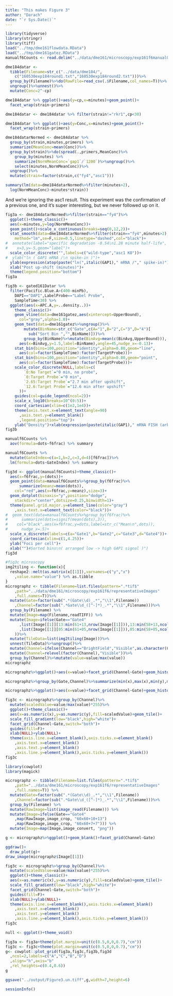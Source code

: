 ```yaml
---
title: "This makes Figure 3"
author: "Darach"
date: "`r Sys.Date()`"
---
```



```r
library(tidyverse)
library(stringr)
library(tiff)
load("../tmp/dme161flowdata.RData")
load("../tmp/dme161gatez.RData")
manualf6Counts <- read.delim("../data/dme161/microscopy/exp161f6manualQuant.tab")
```

```r

dme184datar <- 
  tibble(Filename=str_c("../data/dme184/",
    c("160530exp184round1.txt","160530exp184round2.txt")))%>%
  group_by(Filename)%>%do(RawFile=read_csv(.$Filename,col_names=T))%>%
  ungroup()%>%unnest()%>%
  mutate(Conc=2^-cp)

dme184datar %>% ggplot()+aes(y=cp,x=minutes)+geom_point()+
  facet_wrap(strain~primers)

dme184datar <- dme184datar %>% filter(strain!="rkr1",cp<30)

dme184datar %>% ggplot()+aes(y=Conc,x=minutes)+geom_point()+
  facet_wrap(strain~primers)

dme184datarNormed <- dme184datar %>% 
  group_by(strain,minutes,primers) %>% 
  summarize(MeanConc=mean(Conc))%>%
  group_by(strain)%>%do(spread(.,primers,MeanConc)%>%
    group_by(minutes) %>%
    summarize(NormMeanConc=`gap1`/`1200`)%>%ungroup()%>%
    select(minutes,NormMeanConc))%>%
  ungroup()%>%
  mutate(strain=factor(strain,c("fy4","asc1")))

summary(lm(data=dme184datarNormed%>%filter(minutes>2),
  log(NormMeanConc)~minutes*strain))

```

And we're ignoring the asc1 result. This experiment was the 
confirmation of a previous one, and it's super interesting, but
we never followed up on it. 


```r

fig3a <- dme184datarNormed%>%filter(strain=="fy4")%>%
  ggplot()+theme_classic()+
  aes(x=minutes,y=log(NormMeanConc))+
  geom_point()+scale_x_continuous(breaks=seq(0,12,2))+
  stat_smooth(data=dme184datarNormed%>%filter(strain=="fy4",minutes>2),
    method="lm",se=F,size=0.5,linetype="dashed",col="black")+
#  annotate(label="specific degradation -0.54\n1.28 minute half-life",
#    x=3,y=-5,geom="label")+
  scale_color_discrete("",labels=c("wild-type","asc1 KO"))+
#  ylab("ln ( GAP1 mRNA /\n spike-in )")+
  ylab(expression(atop(paste("ln(",italic(GAP1)," mRNA /"," spike-in)"))))+
  xlab("Post up-shift (minutes)")+
  theme(legend.position="bottom")
fig3a


```

```r

fig3b <- gated161Datar %>% 
  filter(Pacific.Blue.A>(400-minPb),
    DAPI=="DAPI",LabelProbe=="Label Probe",
    SampleTime<30) %>%
  ggplot(aes(x=APC.A,y=..density..))+
    theme_classic()+
    geom_vline(data=dme161gatez,aes(xintercept=UpperBound),
      col="gray",alpha=1.0)+
    geom_text(data=dme161gatez%>%ungroup()%>%
        mutate(BinName=str_c("Gate",c(A="1",B="2",C="3",D="4")[
          sub("Sort Bin ","",BinName)]))%>%
        group_by(BinName)%>%mutate(BinAvg=mean(c(BinAvg,UpperBound))),
      aes(x=BinAvg,y=1.5,label=BinName),angle=45,nudge_x=-0.13)+
    stat_bin(bins=100,position="identity",alpha=0.80,geom="line",
      aes(col=factor(SampleTime):factor(TargetProbe)))+
    stat_bin(bins=100,position="identity",alpha=0.80,geom="point",
      aes(col=factor(SampleTime):factor(TargetProbe)))+
    scale_color_discrete(NULL,labels=c(
        `0:No Target`="0 min, no probe",
        `0:Target Probe`="0 min",
        `2.65:Target Probe`="2.7 min after upshift",
        `12.6:Target Probe`="12.6 min after upshift"
      ))+
    guides(col=guide_legend(ncol=2))+
    scale_x_log10(breaks=10^(0:5))+
    coord_cartesian(xlim=c(1e2,1e4))+
    theme(axis.text.x=element_text(angle=90)
      ,axis.text.y=element_blank()
      ,legend.position="top")+
    ylab("Density")+xlab(expression(paste(italic(GAP1)," mRNA FISH (arbitrary units, a.u.)")))
fig3b

```

```r

manualf6Counts %>% 
  aov(formula=dots~f6frac) %>% summary

manualf6Counts %>% 
  mutate(GateIndex=c(a=1,b=2,c=3,d=4)[f6frac])%>%
  lm(formula=dots~GateIndex) %>% summary

fig3d <- ggplot(manualf6Counts)+theme_classic()+
  aes(x=f6frac,y=(dots))+
  geom_point(data=manualf6Counts%>%group_by(f6frac)%>%
      summarize(meanz=mean(dots)),
    col="red",aes(x=f6frac,y=meanz),size=3)+
  geom_dotplot(binaxis="y",position="dodge",
    stackdir="center",dotsize=0.25,binwidth=1)+
  theme(panel.grid.major.y=element_line(color="gray")
    ,axis.text.x=element_text(color="black"))+
#  geom_text(data=manualf6Counts%>%group_by(f6frac)%>%
#      summarize(dots=signif(mean(dots),3)),
#    col="black",aes(x=f6frac,y=dots,label=str_c("Mean\n",dots)),
#      nudge_x=.5)+
  scale_x_discrete(labels=c(a="Gate1",b="Gate2",c="Gate3",d="Gate4"))+
  coord_cartesian(xlim=c(1,4.25))+
  ylab("Foci per cell")+
  xlab("")#Sorted bins\n( arranged low -> high GAP1 signal )")
fig3d

```


```r
#fig3c microscopy
img2tiling <- function(x){
  reshape2::melt(as.matrix(x[[1]]),varnames=c("y","x")
    ,value.name="value") %>% as.tibble
}
micrographz <- tibble(Filename=list.files(pattern=".*tif$"
    ,path="../data/dme161/microscopy/exp161f6/representativeImages"
    ,full.names=T))%>%
  mutate(Gate=factor(sub(".*(Gate\\d)_.*","\\1",Filename))
    ,Channel=factor(sub(".*Gate\\d_([^-]*)_.*","\\1",Filename)))%>%
  group_by(Filename) %>%
  mutate(Image=map(Filename,readTIFF)) %>%
  mutate(Image=ifelse(Gate=="Gate4"
      ,list(Image[[1]][13:min(61+13,nrow(Image[[1]])),13:min(58+13,ncol(Image[[1]]))])
      ,list(Image[[1]][05:min(61+05,nrow(Image[[1]])),05:min(58+05,ncol(Image[[1]]))])
    ))%>%
  mutate(TileData=list(img2tiling(Image)))%>%
  unnest(TileData)%>%ungroup()%>%
  mutate(Channel=ifelse(Channel=="BrightField","Visible",as.character(Channel)))%>%
  mutate(Channel=relevel(factor(Channel),"Visible"))%>%
  group_by(Channel)%>%mutate(value=value/max(value))
micrographz

micrographz%>%ggplot()+aes(x=value)+facet_grid(Channel~Gate)+geom_histogram()

micrographz%>%group_by(Gate,Channel)%>%summarize(min(x),max(x),min(y),max(y))

micrographz%>%ggplot()+aes(x=value)+facet_grid(Channel~Gate)+geom_histogram()

fig3c <- micrographz%>%group_by(Channel)%>%
  mutate(scaledValue=value/max(value)*255)%>%
  ggplot()+theme_classic()+
  aes(x=as.numeric(x),y=as.numeric(y),fill=scaledValue)+geom_tile()+
  scale_fill_gradient(low="black",high="white")+
  facet_grid(Channel~Gate,switch="both")+
  guides(fill=F)+
  xlab(NULL)+ylab(NULL)+
  theme(axis.line.x=element_blank(),axis.ticks.x=element_blank()
    ,axis.text.x=element_blank()
    ,axis.text.y=element_blank()
    ,axis.line.y=element_blank(),axis.ticks.y=element_blank())
fig3c

```


```r
library(cowplot)
library(magick)

micrographz <- tibble(Filename=list.files(pattern=".*tif$"
    ,path="../data/dme161/microscopy/exp161f6/representativeImages"
    ,full.names=T)) %>%
  mutate(Gate=factor(sub(".*(Gate\\d)_.*","\\1",Filename))
    ,Channel=factor(sub(".*Gate\\d_([^-]*)_.*","\\1",Filename)))%>%
  group_by(Filename) %>%
  mutate(RawImage=list(image_read(Filename))) %>%
  mutate(Image=ifelse(Gate=="Gate4"
    ,map(RawImage,image_crop, "60x60+10+13")
    ,map(RawImage,image_crop, "60x60+7+7"))) %>%
  mutate(Image=map(Image,image_convert, "png"))

g <- micrographz%>%ggplot()+geom_blank()+facet_grid(Channel~Gate)

ggdraw()+
  draw_plot(g)+
draw_image(micrographz$Image[[1]])

fig3c <- micrographz%>%group_by(Channel)%>%
  mutate(scaledValue=value/max(value)*255)%>%
  ggplot()+theme_classic()+
  aes(x=as.numeric(x),y=as.numeric(y),fill=scaledValue)+geom_tile()+
  scale_fill_gradient(low="black",high="white")+
  facet_grid(Channel~Gate,switch="both")+
  guides(fill=F)+
  xlab(NULL)+ylab(NULL)+
  theme(axis.line.x=element_blank(),axis.ticks.x=element_blank()
    ,axis.text.x=element_blank()
    ,axis.text.y=element_blank()
    ,axis.line.y=element_blank(),axis.ticks.y=element_blank())
fig3c
```




```r
null <- ggplot()+theme_void()

fig3a <- fig3a+theme(plot.margin=unit(c(0.5,0,0,0.7),"cm"))
fig3c <- fig3c+theme(plot.margin=unit(c(0.5,0,0,0.7),"cm"))
g<- cowplot::plot_grid(fig3a,fig3c,fig3b,fig3d
  ,ncol=2,labels=c("A","C","B","D")
  ,align="h",axis="b"
  ,rel_heights=c(0.4,0.6))
g

ggsave("../output/Figure3.un.tiff",g,width=7,height=6)

```

```r
sessionInfo()
```

